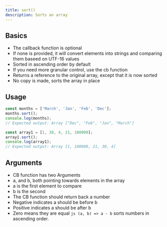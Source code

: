 ```yaml
---
title: sort()
description: Sorts an array
---
```


## Basics

- The callback function is optional
- If none is provided, it will convert elements into strings and comparing them baseed on UTF-16 values
- Sorted in ascending order by default
- If you need more granular control, use the cb function
- Returns a reference to the original array, except that it is now sorted
- No copy is made, sorts the array in place

## Usage

```js
const months = ['March', 'Jan', 'Feb', 'Dec'];
months.sort();
console.log(months);
// Expected output: Array ["Dec", "Feb", "Jan", "March"]

const array1 = [1, 30, 4, 21, 100000];
array1.sort();
console.log(array1);
// Expected output: Array [1, 100000, 21, 30, 4]
```

## Arguments

- CB function has two Arguments
- a, and b, both pointing towards elements in the array
- a is the first element to compare
- b is the second
- The CB function should return back a number
- Negative indicates a should be before b
- Positive indicates a should be after b
- Zero means they are equal
  <Callout title='To remember a and b'>
    ```js (a, b) => a - b``` sorts numbers in ascending order.
  </Callout>
